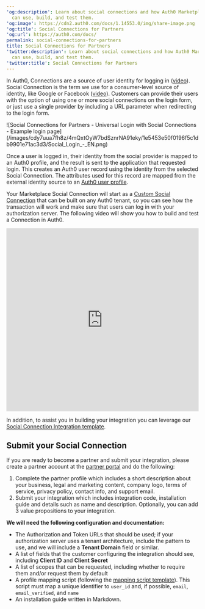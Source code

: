 ---
'og:description': Learn about social connections and how Auth0 Marketplace partners
  can use, build, and test them.
'og:image': https://cdn2.auth0.com/docs/1.14553.0/img/share-image.png
'og:title': Social Connections for Partners
'og:url': https://auth0.com/docs/
permalink: social-connections-for-partners
title: Social Connections for Partners
'twitter:description': Learn about social connections and how Auth0 Marketplace partners
  can use, build, and test them.
'twitter:title': Social Connections for Partners
---
In Auth0, Connections are a source of user identity for logging in ([video](https://auth0-1.wistia.com/medias/tet170a1vt)). Social Connection is the term we use for a consumer-level source of identity, like Google or Facebook ([video](https://auth0-1.wistia.com/medias/5kshjcduya)). Customers can provide their users with the option of using one or more social connections on the login form, or just use a single provider by including a URL parameter when redirecting to the login form.

<Frame>![Social Connections for Partners - Universal Login with Social Connections - Example login page](/images/cdy7uua7fh8z/4mQxtOyW7bdSznrNA91eky/1e5453e50f0196f5c1db9901e71ac3d3/Social_Login_-_EN.png)</Frame>

Once a user is logged in, their identity from the social provider is mapped to an Auth0 profile, and the result is sent to the application that requested login. This creates an Auth0 user record using the identity from the selected Social Connection. The attributes used for this record are mapped from the external identity source to an [Auth0 user profile](/docs/manage-users/user-accounts/user-profiles/normalized-user-profiles).

Your Marketplace Social Connection will start as a [Custom Social Connection](/docs/authenticate/identity-providers/social-identity-providers/oauth2) that can be built on any Auth0 tenant, so you can see how the transaction will work and make sure that users can log in with your <Tooltip tip="Authorization Server: Centralized server that contributes to defining the boundaries of a user’s access. For example, your authorization server can control the data, tasks, and features available to a user." cta="View Glossary" href="/docs/glossary?term=authorization+server">authorization server</Tooltip>. The following video will show you how to build and test a Connection in Auth0.

<iframe src="https://www.loom.com/embed/7b96384fe5534527862463f2adfde3a5" frameborder="0" webkitallowfullscreen="" mozallowfullscreen="" allowfullscreen="" width="100%" height="480"></iframe>

In addition, to assist you in building your integration you can leverage our [Social Connection Integration template](https://github.com/auth0-marketplace/TEMPLATE-social-connection).

## Submit your Social Connection

If you are ready to become a partner and submit your integration, please create a partner account at the [partner portal](https://partners.marketplace.auth0.com/) and do the following:

1. Complete the partner profile which includes a short description about your business, legal and marketing content, company logo, terms of service, privacy policy, contact info, and support email.
2. Submit your integration which includes integration code, installation guide and details such as name and description. Optionally, you can add 3 value propositions to your integration.

**We will need the following configuration and documentation:**

* The Authorization and Token URLs that should be used; if your authorization server uses a tenant architecture, include the pattern to use, and we will include a **Tenant Domain** field or similar.
* A list of fields that the customer configuring the integration should see, including **<Tooltip tip="Client ID: Identification value given to your registered resource from Auth0." cta="View Glossary" href="/docs/glossary?term=Client+ID">Client ID</Tooltip>** and **<Tooltip tip="Client Secret: Secret used by a client (application) to authenticate with the Authorization Server; it should be known to only the client and the Authorization Server and must be sufficiently random to not be guessable." cta="View Glossary" href="/docs/glossary?term=Client+Secret">Client Secret</Tooltip>**
* A list of scopes that can be requested, including whether to require them and/or request them by default
* A profile mapping script (following the [mapping script template](https://gist.github.com/joshcanhelp/26e1fc3581d2ced737c4f50a694ea10f)). This script must map a unique identifier to `user_id` and, if possible, `email`, `email_verified`, and `name`
* An installation guide written in Markdown.